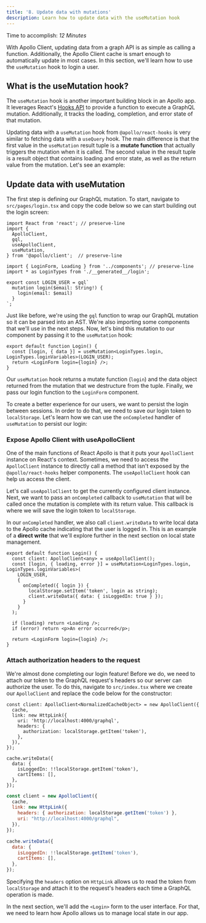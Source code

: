 ```yaml
---
title: '8. Update data with mutations'
description: Learn how to update data with the useMutation hook
---
```



Time to accomplish: _12 Minutes_

With Apollo Client, updating data from a graph API is as simple as calling a function. Additionally, the Apollo Client cache is smart enough to automatically update in most cases. In this section, we'll learn how to use the `useMutation` hook to login a user.

## What is the useMutation hook?

The `useMutation` hook is another important building block in an Apollo app. It leverages React's [Hooks API](https://reactjs.org/docs/hooks-intro.html) to provide a function to execute a GraphQL mutation. Additionally, it tracks the loading, completion, and error state of that mutation.

Updating data with a `useMutation` hook from `@apollo/react-hooks` is very similar to fetching data with a `useQuery` hook. The main difference is that the first value in the `useMutation` result tuple is a **mutate function** that actually triggers the mutation when it is called. The second value in the result tuple is a result object that contains loading and error state, as well as the return value from the mutation. Let's see an example:

## Update data with useMutation

<Disclaimer />

The first step is defining our GraphQL mutation. To start, navigate to `src/pages/login.tsx` and copy the code below so we can start building out the login screen:

<MultiCodeBlock>

```tsx:title=src/pages/login.tsx
import React from 'react'; // preserve-line
import { 
  ApolloClient,
  gql,
  useApolloClient,
  useMutation,
} from '@apollo/client';  // preserve-line

import { LoginForm, Loading } from '../components'; // preserve-line
import * as LoginTypes from './__generated__/login';

export const LOGIN_USER = gql`
  mutation login($email: String!) {
    login(email: $email)
  }
`;
```

</MultiCodeBlock>

Just like before, we're using the `gql` function to wrap our GraphQL mutation so it can be parsed into an AST. We're also importing some components that we'll use in the next steps. Now, let's bind this mutation to our component by passing it to the `useMutation` hook:

<MultiCodeBlock>

```tsx:title=src/pages/login.tsx
export default function Login() {
  const [login, { data }] = useMutation<LoginTypes.login, LoginTypes.loginVariables>(LOGIN_USER);
  return <LoginForm login={login} />;
}
```

</MultiCodeBlock>

Our `useMutation` hook returns a mutate function (`login`) and the data object returned from the mutation that we destructure from the tuple. Finally, we pass our login function to the `LoginForm` component.

To create a better experience for our users, we want to persist the login between sessions. In order to do that, we need to save our login token to `localStorage`. Let's learn how we can use the `onCompleted` handler of `useMutation` to persist our login:

### Expose Apollo Client with useApolloClient

One of the main functions of React Apollo is that it puts your `ApolloClient` instance on React's context. Sometimes, we need to access the `ApolloClient` instance to directly call a method that isn't exposed by the `@apollo/react-hooks` helper components. The `useApolloClient` hook can help us access the client.

Let's call `useApolloClient` to get the currently configured client instance. Next, we want to pass an `onCompleted` callback to `useMutation` that will be called once the mutation is complete with its return value. This callback is where we will save the login token to `localStorage`.

In our `onCompleted` handler, we also call `client.writeData` to write local data to the Apollo cache indicating that the user is logged in. This is an example of a **direct write** that we'll explore further in the next section on local state management.

<MultiCodeBlock>

```tsx{2,6-9}:title=src/pages/login.tsx
export default function Login() {
  const client: ApolloClient<any> = useApolloClient();
  const [login, { loading, error }] = useMutation<LoginTypes.login, LoginTypes.loginVariables>(
    LOGIN_USER,
    {
      onCompleted({ login }) {
        localStorage.setItem('token', login as string);
        client.writeData({ data: { isLoggedIn: true } });
      }
    }
  );

  if (loading) return <Loading />;
  if (error) return <p>An error occurred</p>;

  return <LoginForm login={login} />;
}
```

</MultiCodeBlock>

### Attach authorization headers to the request

We're almost done completing our login feature! Before we do, we need to attach our token to the GraphQL request's headers so our server can authorize the user. To do this, navigate to `src/index.tsx` where we create our `ApolloClient` and replace the code below for the constructor:

<!-- TODO: make this more brief after a fix lands -->

<MultiCodeBlock>

```tsx{5-7}:title=src/index.tsx
const client: ApolloClient<NormalizedCacheObject> = new ApolloClient({
  cache,
  link: new HttpLink({
    uri: 'http://localhost:4000/graphql',
    headers: {
      authorization: localStorage.getItem('token'),
    }, 
  }),
});

cache.writeData({
  data: {
    isLoggedIn: !!localStorage.getItem('token'),
    cartItems: [],
  },
});
```


```jsx{4}:title=src/index.jsx
const client = new ApolloClient({
  cache,
  link: new HttpLink({
    headers: { authorization: localStorage.getItem('token') },
    uri: "http://localhost:4000/graphql",
  }),
});

cache.writeData({
  data: {
    isLoggedIn: !!localStorage.getItem('token'),
    cartItems: [],
  },
});
```


</MultiCodeBlock>

Specifying the `headers` option on `HttpLink` allows us to read the token from `localStorage` and attach it to the request's headers each time a GraphQL operation is made.

In the next section, we'll add the `<Login>` form to the user interface. For that, we need to learn how Apollo allows us to manage local state in our app.
